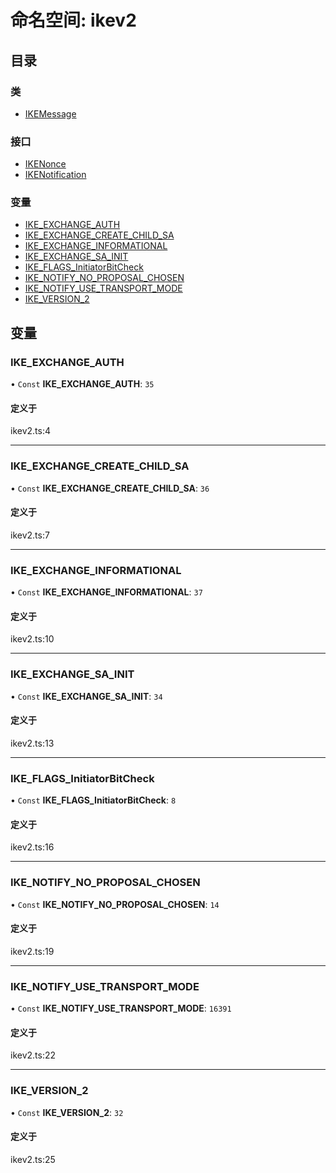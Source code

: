 # 命名空间: ikev2

## 目录

### 类

- [IKEMessage](/templates/protocols/javascript/modules/ikev2.IKEMessage)

### 接口

- [IKENonce](/templates/protocols/javascript/modules/ikev2.IKENonce)
- [IKENotification](/templates/protocols/javascript/modules/ikev2.IKENotification)

### 变量

- [IKE\_EXCHANGE\_AUTH](/templates/protocols/javascript/modules/ikev2#ike_exchange_auth)
- [IKE\_EXCHANGE\_CREATE\_CHILD\_SA](/templates/protocols/javascript/modules/ikev2#ike_exchange_create_child_sa)
- [IKE\_EXCHANGE\_INFORMATIONAL](/templates/protocols/javascript/modules/ikev2#ike_exchange_informational)
- [IKE\_EXCHANGE\_SA\_INIT](/templates/protocols/javascript/modules/ikev2#ike_exchange_sa_init)
- [IKE\_FLAGS\_InitiatorBitCheck](/templates/protocols/javascript/modules/ikev2#ike_flags_initiatorbitcheck)
- [IKE\_NOTIFY\_NO\_PROPOSAL\_CHOSEN](/templates/protocols/javascript/modules/ikev2#ike_notify_no_proposal_chosen)
- [IKE\_NOTIFY\_USE\_TRANSPORT\_MODE](/templates/protocols/javascript/modules/ikev2#ike_notify_use_transport_mode)
- [IKE\_VERSION\_2](/templates/protocols/javascript/modules/ikev2#ike_version_2)

## 变量

### IKE\_EXCHANGE\_AUTH

• `Const` **IKE\_EXCHANGE\_AUTH**: ``35``

#### 定义于

ikev2.ts:4

___

### IKE\_EXCHANGE\_CREATE\_CHILD\_SA

• `Const` **IKE\_EXCHANGE\_CREATE\_CHILD\_SA**: ``36``

#### 定义于

ikev2.ts:7

___

### IKE\_EXCHANGE\_INFORMATIONAL

• `Const` **IKE\_EXCHANGE\_INFORMATIONAL**: ``37``

#### 定义于

ikev2.ts:10

___

### IKE\_EXCHANGE\_SA\_INIT

• `Const` **IKE\_EXCHANGE\_SA\_INIT**: ``34``

#### 定义于

ikev2.ts:13

___

### IKE\_FLAGS\_InitiatorBitCheck

• `Const` **IKE\_FLAGS\_InitiatorBitCheck**: ``8``

#### 定义于

ikev2.ts:16

___

### IKE\_NOTIFY\_NO\_PROPOSAL\_CHOSEN

• `Const` **IKE\_NOTIFY\_NO\_PROPOSAL\_CHOSEN**: ``14``

#### 定义于

ikev2.ts:19

___

### IKE\_NOTIFY\_USE\_TRANSPORT\_MODE

• `Const` **IKE\_NOTIFY\_USE\_TRANSPORT\_MODE**: ``16391``

#### 定义于

ikev2.ts:22

___

### IKE\_VERSION\_2

• `Const` **IKE\_VERSION\_2**: ``32``

#### 定义于

ikev2.ts:25
